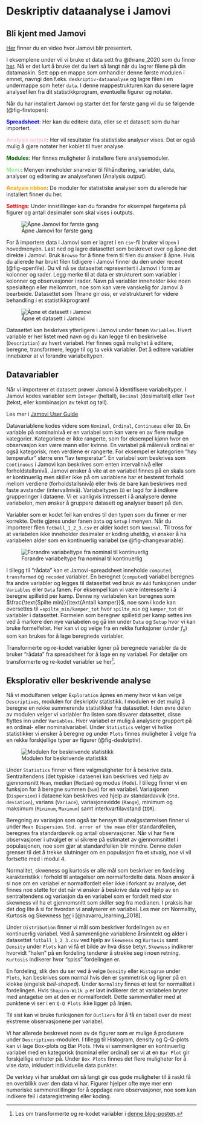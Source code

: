 # Deskriptiv dataanalyse i Jamovi

## Bli kjent med Jamovi 

::: {.column-margin}
[Her](https://inn.cloud.panopto.eu/Panopto/Pages/Viewer.aspx?id=84fcb34c-01a1-4c7b-b1c6-b12200e5e9f1) finner du en video hvor Jamovi blir presentert.
:::


I eksemplene under vil vi bruke et data sett fra @thrane_2020 som du finner [her](data/fotball_1_2_3.csv){target="_blank"}. Nå er det lurt å bruke det du lært så langt når du lagrer filene på din datamaskin. Sett opp en mappe som omhandler denne første modulen i emnet, navngi den f.eks. `deskriptiv-dataanalyse` og lagre filen i en undermappe som heter `data`. I denne mappestrukturen kan du senere lagre analysefilen fra dit statistikkprogram, eventuelle figurer og notater.    

Når du har installert Jamovi og starter det for første gang vil du se følgende (@fig-firstopen):


<span style="color:blue;">**Spreadsheet**</span>: Her kan du editere data, eller se et datasett som du har importert.

<span style="color:pink;">**Analysis output**</span>: Her vil resultater fra statistiske analyser vises. Det er også mulig å gjøre notater her koblet til hver analyse.

<span style="color:darkgreen;">**Modules**</span>: Her finnes muligheter å installere flere analysemoduler.

<span style="color:lightgreen;">**Menu**</span>: Menyen inneholder snarveier til filhåndtering, variabler, data, analyser og editering av analysefanen (Analysis output).

<span style="color:orange;">**Analysis ribbon**</span>: De moduler for statistiske analyser som du allerede har installert finner du her. 

<span style="color:red;">**Settings**</span>: Under innstillinger kan du forandre for eksempel fargetema på figurer og antall desimaler som skal vises i outputs.

![Åpne Jamovi for første gang](img/01-jamovi/first-open.png){#fig-firstopen}


For å importere data i Jamovi som er lagret i en `csv`-fil bruker vi `Open` i hovedmenyen. Last ned og lagre datasettet som beskrevet over og åpne det direkte i Jamovi. Bruk `Browse` for å finne frem til filen du ønsker å åpne. Hvis du allerede har brukt filen tidligere i Jamovi finner du den under recent (@fig-openfile). Du vil nå se datasettet representert i Jamovi i form av kolonner og rader. Legg merke til at data er strukturert som variabler i kolonner og observasjoner i rader. Navn på variabler inneholder ikke noen spesialtegn eller mellomrom, noe som kan være vanskelig for Jamovi å bearbeide. Datasettet som Thrane gir oss, er velstrukturert for videre behandling i et statistikkprogram!

![Åpne et datasett i Jamovi](img/01-jamovi/open-file.gif){#fig-openfile}

Datasettet kan beskrives ytterligere i Jamovi under fanen `Variables`. Hvert variable er her listet med navn og du kan legge til en beskrivelse (`Description`) av hvert variabel. Her finnes også mulighet å editere, beregne, transformere, legge til og ta vekk variabler. Det å editere variabler innebærer at vi forandre variabeltypen.

## Datavariabler

Når vi importerer et datasett prøver Jamovi å identifisere variabeltyper. I Jamovi kodes variabler som `Integer` (heltall), `Decimal` (desimaltall) eller `Text` (tekst, eller kombinasjon av tekst og tall).

::: {.column-margin}
Les mer i [Jamovi User Guide](https://www.jamovi.org/user-manual.html#getting-started)
:::

Datavariablene kodes videre som `Nominal`, `Ordinal`, `Continuous` eller `ID`. En variable på nominalnivå er en variabel som kan være en av flere mulige kategorier. Kategoriene er ikke rangerte, som for eksempel kjønn hvor en observasjon kan være mann eller kvinne. En variabel på målenivå ordinal er også kategorisk, men verdiene er rangerte. For eksempel er kategorien "høy temperatur" større enn "lav temperatur". En variabel som beskrives som `Continuous` i Jamovi kan beskrives som enten intervallnivå eller forholdstallsnivå. Jamovi ønsker å vite at en variabel finnes på en skala som er kontinuerlig men skiller ikke på om variablene har et bestemt forhold mellom verdiene (forholdstallsnivå) eller hvis de bare kan beskrives med faste avstander (intervallnivå). Variabeltypen `ID` er lagd for å indikere grupperinger i dataene. Vi er vanligvis intressert i å analysere denne variabelen, men ønsker å gruppere datasett og analyser basert på den.

Variabler som er kodet feil kan endres til den typen som du finner er mer korrekte. Dette gjøres under fanen `Data` og `Setup` i menyen. Når du importerer filen `fotball_1_2_3.csv` er alder kodet som `Nominal`. Til tross for at variabelen ikke inneholder desimaler er koding uheldig, vi ønsker å ha variabelen alder som en kontinuerlig variabel (se @fig-changevariable).

![Forandre variabeltype fra nominal til kontinuerlig](img/01-jamovi/change-variable.gif){#fig-changevariable}


I tillegg til "rådata" kan et Jamovi-spreadsheet inneholde `computed`, `transformed` og `recoded` variabler. En beregnet (`computed`) variabel beregnes fra andre variabler og legges til datasettet ved bruk av `Add` funksjonen under `Variables` eller `Data` fanen. For eksempel kan vi være interesserte i å beregne spilletid per kamp. Denne ny variabelen kan beregnes som $\frac{\text{Spilte min}}{\text{Antall kamper}}$, noe som i kode kan oversettes til `=spilte_min/kamper_tot` hvor `spilte_min` og `kamper_tot` er variabler i datasettet. Formelen som beregner spilletid per kamp settes inn ved å markere den nye variabelen og gå inn under `Data` og `Setup` hvor vi kan bruke formelfeltet. Her kan vi og velge fra en rekke funksjoner (under $f_x$) som kan brukes for å lage beregnede variabler.

Transformerte og re-kodet variabler ligner på beregnede variabler da de bruker "rådata" fra spreadsheet for å lage en ny variabel. For detaljer om transformerte og re-kodet variabler se her[^transvar-blog].

[^transvar-blog]: Les om transformerte og re-kodet variabler i [denne blog-posten](https://blog.jamovi.org/2018/10/23/transforming-variables.html).

## Eksplorativ eller beskrivende analyse

Nå vi modulfanen velger `Exploration` åpnes en meny hvor vi kan velge `Descriptives`, modulen for deskriptiv statistikk. I modulen er det mulig å beregne en rekke summerende statistikker fra datasettet. I den øvre delen av modulen velger vi variabler fra listen som tilsvarer datasettet, disse flyttes inn under `Variables`. Hver variabel er mulig å analysere gruppert på en ordinal- eller nominalvariabel. Under `Statistics` velger vi hvilke statistikker vi ønsker å beregne og under `Plots` finnes muligheter å velge fra en rekke forskjellige typer av figurer (@fig-deskriptiv).

![Modulen for beskrivende statistikk](img/01-jamovi/descriptives.gif){#fig-deskriptiv}

Under `Statistics` finner vi flere valgmuligheter for å beskrive data. Sentraltendens (det typiske i dataene) kan beskrives ved hjelp av gjennomsnitt `Mean`, median (`Median`) og modus (`Mode`). I tillegg finner vi en funksjon for å beregne summen (`Sum`) for en variabel. Variasjonen (`Dispersion`) i dataene kan beskrives ved hjelp av standardavvik (`Std. deviation`), varians (`Variace`), variasjonsvidde (`Range`), minimum og maksimum (`Minimum`, `Maximum`) samt interkvartilavstand (`IQR`).

Beregning av variasjon som også tar hensyn til utvalgsstørrelsen finner vi under `Mean Dispersion`. `Std. error of the mean` eller standardfeilen, beregnes fra standardavvik og antall observasjoner. Når vi har flere observasjoner i utvalget er vi sikrere på estimatet av gjennomsnittet i populasjonen, noe som gjør at standardfeilen blir mindre. Denne delen grenser til det å trekke slutninger om en populasjon fra et utvalg, noe vi vil fortsette med i modul 4.

::: {.column-margin}
Normalitet, skweness og kurtosis er alle mål som beskriver en fordeling karakteristikk i forhold til antagelser om normalfordelte data. Noen ønsker å si noe om en variabel er normalfordelt eller ikke i forkant av analyse, det finnes noe støtte for det når vi ønsker å beskrive data ved hjelp av en sentraltendens og variasjon da en variabel som er fordelt med stor skewness vil ha et gjennomsnitt som skiller seg fra medianen. I praksis har det dog lite å si for hvordan vi analyserer en variabel. Les mer om Normality, Kurtosis og Skewness [her](https://davidfoxcroft.github.io/lsj-book/04-Descriptive-statistics.html#skew-and-kurtosis) i [@navarro_learning_2018].
:::

Under `Distribution` finner vi mål som beskriver fordelingen av en kontinuerlig variabel. Ved å sammenligne variablene årsinntekt og alder i datasettet `fotball_1_2_3.csv` ved hjelp av `Skewness` og `Kurtosis` samt `Density` under `Plots` kan vi få et bilde av hva disse betyr. `Skewness` indikerer hvorvidt  "halen" på en fordeling tenderer å strekke seg i noen retning. `Kurtosis` indikerer hvor "spiss" fordelingen er. 

En fordeling, slik den du ser ved å velge `Density` eller `Histogram` under `Plots`, kan beskrives som normal hvis den er symmetrisk og ligner på en klokke (engelsk *bell-shaped*). Under `Normality` finnes et test for normalitet i fordelingen. Hvis `Shapiro-Wilk p` er lavt indikerer det at variabelen bryter med antagelse om at den er normalfordelt. Dette sammenfaller med at punktene vi ser i en `Q-Q Plots` ikke ligger på linjen.   

Til sist kan vi bruke funksjonen for `Outliers` for å få en tabell over de mest ekstreme observasjonene per variabel.

Vi har allerede beskrevet noen av de figurer som er mulige å produsere under `Descriptives`-modulen. I tillegg til Histogram, density og Q-Q-plots kan vi lage Box-plots og Bar Plots. Hvis vi sammenligner en kontinuerlig variabel med en kategorisk (nominal eller ordinal) ser vi at en `Bar Plot` gir forskjellige enheter på. Under `Box Plots` finnes det flere muligheter for å vise data, inkludert individuelle data punkter.

De verktøy vi har snakket om så langt gir oss gode muligheter til å raskt få en overblikk over den data vi har. Figurer hjelper ofte mye mer enn numeriske sammenstillinger for å oppdage rare observasjoner, noe som kan indikere feil i dataregistrering eller koding.




